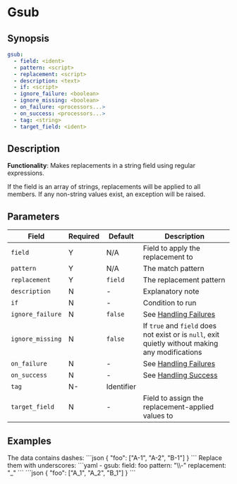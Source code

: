 # Gsub

## Synopsis

```yaml {2-4}
gsub:
  - field: <ident>
  - pattern: <script>
  - replacement: <script>
  - description: <text>
  - if: <script>
  - ignore_failure: <boolean>
  - ignore_missing: <boolean>
  - on_failure: <processors...>
  - on_success: <processors...>
  - tag: <string>
  - target_field: <ident>
```

## Description

**Functionality**: Makes replacements in a string field using regular expressions.

If the field is an array of strings, replacements will be applied to all members. If any non-string values exist, an exception will be raised.

## Parameters

|Field|Required|Default|Description|
|---|---|---|---|
|`field`|Y|N/A|Field to apply the replacement to|
|`pattern`|Y|N/A|The match pattern|
|`replacement`|Y|`field`|The replacement pattern|
|`description`|N|-|Explanatory note|
|`if`|N|-|Condition to run|
|`ignore_failure`|N|`false`|See [Handling Failures](../handling-failures.mdx)|
|`ignore_missing`|N|`false`|If `true` and `field` does not exist or is `null`, exit quietly without making any modifications|
|`on_failure`|N|-|See [Handling Failures](../handling-failures.mdx)|
|`on_success`|N|-|See [Handling Success](../handling-success.mdx)|
|`tag`|N-|Identifier|
|`target_field`|N|-|Field to assign the replacement-applied values to|

## Examples

<ExampleGrid>
  <CommentCol>
    The data contains dashes:
  </CommentCol>
  <CodeCol>
    ```json
    {
      "foo": ["A-1", "A-2", "B-1"]
    }
    ```
  </CodeCol>

  <CommentCol>
    Replace them with underscores:
  </CommentCol>
  <CodeCol>
    ```yaml
    - gsub:
      field: foo
      pattern: "\\-"
      replacement: "_"
    ```
    ```json
    {
      "foo": ["A_1", "A_2", "B_1"]
    }
    ```
  </CodeCol>
</ExampleGrid>
